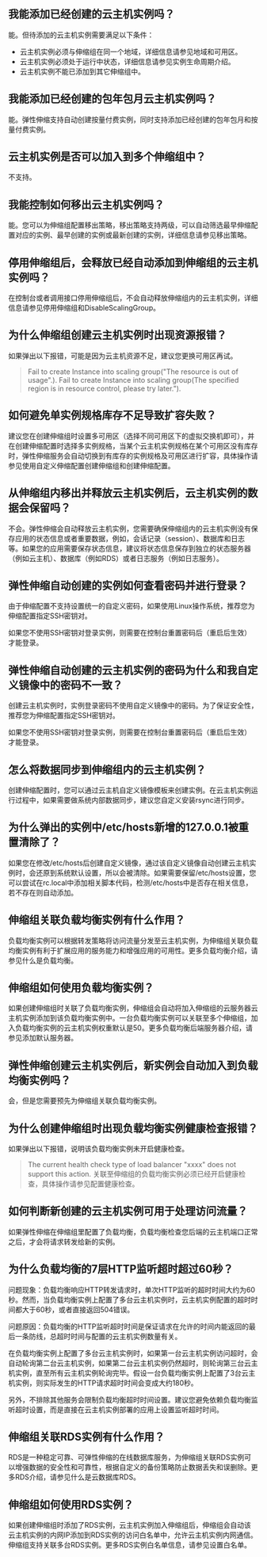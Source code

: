## 我能添加已经创建的云主机实例吗？
能。但待添加的云主机实例需要满足以下条件：
* 云主机实例必须与伸缩组在同一个地域，详细信息请参见地域和可用区。
* 云主机实例必须处于运行中状态，详细信息请参见实例生命周期介绍。
* 云主机实例不能已添加到其它伸缩组中。

## 我能添加已经创建的包年包月云主机实例吗？
能。弹性伸缩支持自动创建按量付费实例，同时支持添加已经创建的包年包月和按量付费实例。

## 云主机实例是否可以加入到多个伸缩组中？
不支持。

## 我能控制如何移出云主机实例吗？
能。您可以为伸缩组配置移出策略，移出策略支持两级，可以自动筛选最早伸缩配置对应的实例、最早创建的实例或最新创建的实例，详细信息请参见移出策略。

## 停用伸缩组后，会释放已经自动添加到伸缩组的云主机实例吗？
在控制台或者调用接口停用伸缩组后，不会自动释放伸缩组内的云主机实例，详细信息请参见停用伸缩组和DisableScalingGroup。

## 为什么伸缩组创建云主机实例时出现资源报错？
如果弹出以下报错，可能是因为云主机资源不足，建议您更换可用区再试。
> Fail to create Instance into scaling group("The resource is out of usage".).
> Fail to create Instance into scaling group(The specified region is in resource control, please try later.").

## 如何避免单实例规格库存不足导致扩容失败？
建议您在创建伸缩组时设置多可用区（选择不同可用区下的虚拟交换机即可），并在创建伸缩配置时选择多实例规格，当某个云主机实例规格在某个可用区没有库存时，弹性伸缩服务会自动切换到有库存的实例规格及可用区进行扩容，具体操作请参见使用自定义伸缩配置创建伸缩组和创建伸缩配置。

## 从伸缩组内移出并释放云主机实例后，云主机实例的数据会保留吗？
不会。弹性伸缩会自动释放云主机实例，您需要确保伸缩组内的云主机实例没有保存应用的状态信息或者重要数据，例如，会话记录（session）、数据库和日志等。如果您的应用需要保存状态信息，建议将状态信息保存到独立的状态服务器（例如云主机）、数据库（例如RDS）或者日志服务（例如日志服务）。

## 弹性伸缩自动创建的实例如何查看密码并进行登录？
由于伸缩配置不支持设置统一的自定义密码，如果使用Linux操作系统，推荐您为伸缩配置指定SSH密钥对。

如果您不使用SSH密钥对登录实例，则需要在控制台重置密码后（重启后生效）才能登录。

## 弹性伸缩自动创建的云主机实例的密码为什么和我自定义镜像中的密码不一致？
创建云主机实例时，实例登录密码不使用自定义镜像中的密码。为了保证安全性，推荐您为伸缩配置指定SSH密钥对。

如果您不使用SSH密钥对登录实例，则需要在控制台重置密码后（重启后生效）才能登录。

## 怎么将数据同步到伸缩组内的云主机实例？
创建伸缩配置时，您可以通过云主机自定义镜像模板来创建实例。在云主机实例运行过程中，如果需要做系统内部数据同步，建议您自定义安装rsync进行同步。

## 为什么弹出的实例中/etc/hosts新增的127.0.0.1被重置清除了？
如果您在修改/etc/hosts后创建自定义镜像，通过该自定义镜像自动创建云主机实例时，会还原到系统默认设置，所以会被清除。如果需要保留/etc/hosts设置，您可以尝试在rc.local中添加相关脚本代码，检测/etc/hosts中是否存在相关信息，若不存在则自动添加。

## 伸缩组关联负载均衡实例有什么作用？
负载均衡实例可以根据转发策略将访问流量分发至云主机实例，为伸缩组关联负载均衡实例有利于扩展应用的服务能力和增强应用的可用性。更多负载均衡介绍，请参见什么是负载均衡。

## 伸缩组如何使用负载均衡实例？
如果创建伸缩组时关联了负载均衡实例，伸缩组会自动将加入伸缩组的云服务器云主机实例添加到该负载均衡实例中。一台负载均衡实例可以关联至多个伸缩组，加入负载均衡实例的云主机实例权重默认是50。更多负载均衡后端服务器介绍，请参见添加默认服务器。

## 弹性伸缩创建云主机实例后，新实例会自动加入到负载均衡实例吗？
会，但是您需要预先为伸缩组关联负载均衡实例。

## 为什么创建伸缩组时出现负载均衡实例健康检查报错？
如果弹出以下报错，说明该负载均衡实例未开启健康检查。

> The current health check type of load balancer "xxxx" does not support this action.
关联至伸缩组的负载均衡实例必须已经开启健康检查，具体操作请参见配置健康检查。

## 如何判断新创建的云主机实例可用于处理访问流量？
如果弹性伸缩在伸缩组里配置了负载均衡，负载均衡检查您后端的云主机端口正常之后，才会将请求转发给新的实例。

## 为什么负载均衡的7层HTTP监听超时超过60秒？
问题现象：负载均衡响应HTTP转发请求时，单次HTTP监听的超时时间大约为60秒。然而，当负载均衡实例上配置了多台云主机实例时，云主机实例配置的超时时间都大于60秒，或者直接返回504错误。

问题原因：负载均衡的HTTP监听超时时间是保证请求在允许的时间内能返回的最后一条防线，总超时时间与配置的云主机实例数量有关。

在负载均衡实例上配置了多台云主机实例时，如果第一台云主机实例访问超时，会自动轮询第二台云主机实例，如果第二台云主机实例仍然超时，则轮询第三台云主机实例，直至所有云主机实例轮询完毕。假设一台负载均衡实例上配置了3台云主机实例，则实际发生的HTTP请求超时时间会变成大约180秒。

另外，不排除其他服务会限制负载均衡超时时间设置。建议您避免依赖负载均衡监听超时设置，而是直接在云主机实例部署的应用上设置监听超时时间。

## 伸缩组关联RDS实例有什么作用？
RDS是一种稳定可靠、可弹性伸缩的在线数据库服务，为伸缩组关联RDS实例可以增强数据的安全性和可靠性，根据自定义的备份策略防止数据丢失和误删除。更多RDS介绍，请参见什么是云数据库RDS。

## 伸缩组如何使用RDS实例？
如果创建伸缩组时添加了RDS实例，云主机实例加入伸缩组后，伸缩组会自动该云主机实例的内网IP添加到RDS实例的访问白名单中，允许云主机实例内网通信。伸缩组支持关联多台RDS实例。更多RDS实例白名单信息，请参见设置白名单。

